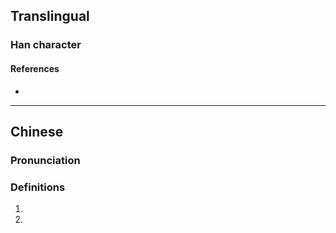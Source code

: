{{character info/new}}
==Translingual==

===Han character===
{{Han char|rn=85|rad=水|as=10|sn=13|four=38131|canj=ETGF|ids=⿰氵羔}}

====References====
* {{Han ref|kx=0639.200|dkj=17930|dj=1046.120|hdz=31707.030|uh=6E94|ud=28308|bh=DE4A|bd=56906}}

----

==Chinese==
{{zh-forms}}

===Pronunciation===
{{zh-pron
|m=yǎo
|c=jiu5
|mc=y
|oc=y
|ma=
|cat=a,pn
}}

===Definitions===
{{zh-hanzi}}

# {{zh-used in|浩溔|[[onrushing]]}}
# {{surname|lang=zh}}